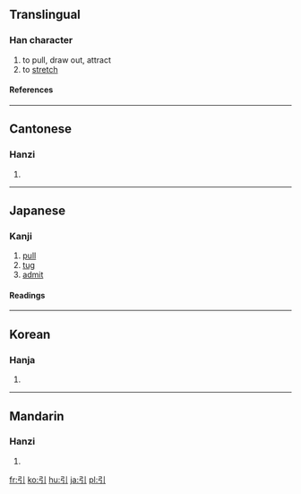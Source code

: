 ==Translingual==
===Han character===
{{Han char|rn=57|rad=弓|as=01|sn=4|four=1220<sub>0</sub>|canj=弓中 (NL)}}
# to pull, draw out, attract
# to [[stretch]]
====References====
{{Han ref|kx=0356.080|dkj=09699|dj=0672.010|hdz=20988.050|uh=5F15|ud=24341|bh=A4DE|bd=42206}}
----
==Cantonese==
===Hanzi===
{{yue-hanzi|jyut=|y=yan5}}
# {{defn|Cantonese}}
----
==Japanese==
===Kanji===
{{ja-kanji|grade=2|rs=弓01}}
# [[pull]] 
# [[tug]] 
# [[admit]] 
====Readings====
{{ja-readings|on=[[いん]] (in)|kun=[[ひく]] (hiku)}}
----

==Korean==
===Hanja===
{{ko-hanja|hangeul=인|eumhun=끌|rv=in|mr=in|y=in}}
# {{defn|Korean}}
----
==Mandarin==
===Hanzi===
{{cmn-hanzi|pin=[[yǐn]] ([[yin3]])|wg=yin<sup>3</sup>}}
# {{defn|Mandarin}}

[[fr:引]]
[[ko:引]]
[[hu:引]]
[[ja:引]]
[[pl:引]]